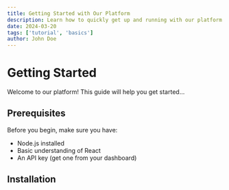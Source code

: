 ```yaml
---
title: Getting Started with Our Platform
description: Learn how to quickly get up and running with our platform's core features and capabilities.
date: 2024-03-20
tags: ['tutorial', 'basics']
author: John Doe
---
```


# Getting Started

Welcome to our platform! This guide will help you get started...

## Prerequisites

Before you begin, make sure you have:
- Node.js installed
- Basic understanding of React
- An API key (get one from your dashboard)

## Installation 